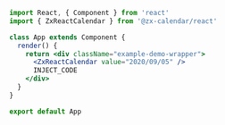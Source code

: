 ```jsx
import React, { Component } from 'react'
import { ZxReactCalendar } from '@zx-calendar/react'

class App extends Component {
  render() {
    return <div className="example-demo-wrapper">
      <ZxReactCalendar value="2020/09/05" />
      INJECT_CODE
    </div>
  }
}

export default App
```

